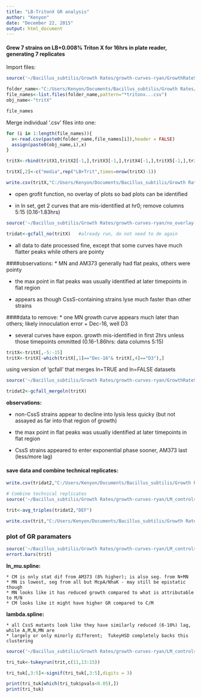 ```yaml
---
title: "LB-TritonX GR analysis"
author: "Kenyon"
date: "December 22, 2015"
output: html_document
---
```



#### Grew 7 strains on LB+0.008% Triton X for 16hrs in plate reader, generating 7 replicates

Import files:

```r
source('~/Bacillus_subtilis/Growth Rates/growth-curves-ryan/GrowthRateScripts_Dec2015/1_import_csvs.R')

folder_name<-"C:/Users/Kenyon/Documents/Bacillus_subtilis/Growth Rates/Eon data/LB+Triton-X/"
file_names<-list.files(folder_name,pattern="*tritonx...csv")
obj_name<-"tritX"

file_names

```

Merge individual '.csv' files into one:
```r
for (i in 1:length(file_names)){
  x<-read.csv(paste0(folder_name,file_names[i]),header = FALSE)
  assign(paste0(obj_name,i),x)
}

tritX<-rbind(tritX1,tritX2[-1,],tritX3[-1,],tritX4[-1,],tritX5[-1,],tritX6[-1,],tritX7[-1,])

tritX[,2]<-c("media",rep("LB+Trit",times=nrow(tritX)-1))

write.csv(tritX,"C:/Users/Kenyon/Documents/Bacillus_subtilis/Growth Rates/Eon data/LB+Triton-X/CMN-TritonXLB-2015-12-21.csv")

```

* open grofit function, no overlay of plots so bad plots can be identified

* in ln set, get 2 curves that are mis-identified at hr0; remove columns 5:15 (0.16-1.83hrs)

```r
source('~/Bacillus_subtilis/Growth Rates/growth-curves-ryan/no_overlay-gc_combined/grofit-combined-no_overlay.R')

tridat<-gcfall_no(tritX)   #already run, do not need to do again

```


* all data to date processed fine, except that some curves have much flatter peaks while others are pointy

####observations:
* MN and AM373 generally had flat peaks, others were pointy

* the max point in flat peaks was usually identified at later timepoints in flat region

* appears as though CssS-containing strains lyse much faster than other strains

####data to remove:
* one MN growth curve appears much later than others; likely innoculation error
   + Dec-16, well D3
   
* several curves have expon. growth mis-identified in first 2hrs unless those timepoints ommitted (0.16-1.86hrs: data columns 5:15)

```r
tritX<-tritX[,-5:-15]
tritX<-tritX[-which(tritX[,1]=="Dec-16"& tritX[,4]=="D3"),]

```


using version of 'gcfall' that merges ln=TRUE and ln=FALSE datasets
```r
source('~/Bacillus_subtilis/Growth Rates/growth-curves-ryan/GrowthRateScripts_Dec2015/3_gcfall-media-lnmerge.R')

tridat2<-gcfall_mergeln(tritX)
```

**observations:**

* non-CssS strains appear to decline into lysis less quicky (but not assayed as far into that region of growth)

* the max point in flat peaks was usually identified at later timepoints in flat region

* CssS strains appeared to enter exponential phase sooner, AM373 last (less/more lag)


#### save data and combine technical replicates:
```r
write.csv(tridat2,"C:/Users/Kenyon/Documents/Bacillus_subtilis/Growth Rates/Eon data/LB+Triton-X/CMN-TritonXLB-gcfit-2015-12-22.csv")

# Combine technical replicates
source('~/Bacillus_subtilis/Growth Rates/growth-curves-ryan/LM_controls-Sept2015/average_triples_ingcobj.R')

trit<-avg_triples(tridat2,"DEF")

write.csv(trit,"C:/Users/Kenyon/Documents/Bacillus_subtilis/Growth Rates/Eon data/LB+Triton-X/CMN-TritonXLB-gcfit-repsavgd-2015-12-21.csv")

```


### plot of GR paramaters

```r
source('~/Bacillus_subtilis/Growth Rates/growth-curves-ryan/LM_controls-Sept2015/gcf-tplot-by-strain.R')
errort.bars(trit)

```



**ln_mu.spline:**

    * CM is only stat dif from AM373 (8% higher); is also seg. from N+MN
    * MN is lowest, seg from all but McpA/NhaK - may still be epistatic though
    * MN looks like it has reduced growth compared to what is attributable to M/N
    * CM looks like it might have higher GR compared to C/M

**lambda.spline:**

    * all CssS mutants look like they have similarly reduced (6-10%) lag, while A,M,N,MN are
    * largely or only minorly different;  TukeyHSD completely backs this clustering
    
```r
source('~/Bacillus_subtilis/Growth Rates/growth-curves-ryan/LM_controls-Sept2015/gcftukeyrun_rM.R')

tri_tuk<-tukeyrun(trit,c(11,13:15))

tri_tuk[,3:5]<-signif(tri_tuk[,3:5],digits = 3)

print(tri_tuk[which(tri_tuk$pvals<0.05),])
print(tri_tuk)
```



